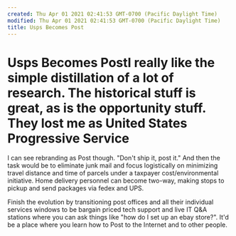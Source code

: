 ```yaml
---
created: Thu Apr 01 2021 02:41:53 GMT-0700 (Pacific Daylight Time)
modified: Thu Apr 01 2021 02:41:53 GMT-0700 (Pacific Daylight Time)
title: Usps Becomes Post
---
```

# Usps Becomes PostI really like the simple distillation of a lot of research. The historical stuff is great, as is the opportunity stuff. They lost me as United States Progressive Service

I can see rebranding as Post though. "Don't ship it, post it." And then the task would be to eliminate junk mail and focus logistically on minimizing travel distance and time of parcels under a taxpayer cost/environmental initiative. Home delivery personnel can become two-way, making stops to pickup and send packages via fedex and UPS.

Finish the evolution by transitioning post offices and all their individual services windows to be bargain priced tech support and live IT Q&A stations where you can ask things like "how do I set up an ebay store?". It'd be a place where you learn how to Post to the Internet and to other people.